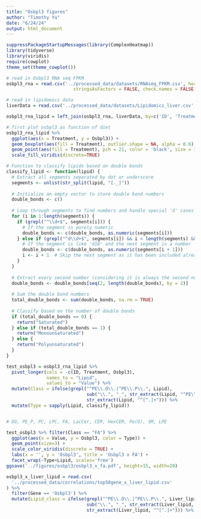 ```yaml
---
title: "Osbpl3 figures"
author: "Timothy Yu"
date: "6/24/24"
output: html_document
---
```


```r
suppressPackageStartupMessages(library(ComplexHeatmap))
library(tidyverse)
library(viridis)
require(cowplot)
theme_set(theme_cowplot())
```

```r
# read in Osbpl3 RNA seq FPKM
osbpl3_rna = read.csv('../processed_data/datasets/RNAseq_FPKM.csv', header = TRUE, 
                         stringsAsFactors = FALSE, check.names = FALSE) %>% select(ID, Treatment, Osbpl3)

# read in lipidomics data
liverData = read.csv('../processed_data/datasets/Lipidomics_liver.csv', header = TRUE, stringsAsFactors = FALSE, check.names = FALSE)
```

```r
osbpl3_rna_lipid = left_join(osbpl3_rna, liverData, by=c('ID', 'Treatment'))
```

```r
# first plot osbpl3 as function of diet
osbpl3_rna_lipid %>%
  ggplot(aes(x = Treatment, y = Osbpl3)) +
  geom_boxplot(aes(fill = Treatment), outlier.shape = NA, alpha = 0.6) + 
  geom_point(aes(fill = Treatment), pch = 21, color = 'black', size = 3) +
  scale_fill_viridis(discrete=TRUE)
```
```r
# Function to classify lipids based on double bonds
classify_lipid <- function(lipid) {
  # Extract all segments separated by dot or underscore
  segments <- unlist(str_split(lipid, "[._]"))
  
  # Initialize an empty vector to store double bond numbers
  double_bonds <- c()
  
  # Loop through segments to find numbers and handle special 'd' cases
  for (i in 1:length(segments)) {
    if (grepl("^\\d+$", segments[i])) {
      # If the segment is purely numeric
      double_bonds <- c(double_bonds, as.numeric(segments[i]))
    } else if (grepl("^d\\d+$", segments[i]) && i < length(segments) && grepl("^\\d+$", segments[i + 1])) {
      # If the segment is like 'd18' and the next segment is a number
      double_bonds <- c(double_bonds, as.numeric(segments[i + 1]))
      i <- i + 1  # Skip the next segment as it has been included already
    }
  }
  
  # Extract every second number (considering it is always the second number in each block)
  double_bonds <- double_bonds[seq(2, length(double_bonds), by = 2)]
  
  # Sum the double bond numbers
  total_double_bonds <- sum(double_bonds, na.rm = TRUE)
  
  # Classify based on the number of double bonds
  if (total_double_bonds == 0) {
    return("Saturated")
  } else if (total_double_bonds == 1) {
    return("Monounsaturated")
  } else {
    return("Polyunsaturated")
  }
}

test_osbpl3 = osbpl3_rna_lipid %>%
  pivot_longer(cols = -c(ID, Treatment, Osbpl3),
               names_to = "Lipid",
               values_to = "Value") %>%
  mutate(Class = ifelse(grepl("^PE\\.O\\.|^PE\\.P\\.", Lipid),
                              sub("\\.", "_", str_extract(Lipid, "^PE\\..")),
                              str_extract(Lipid, "^[^.]+"))) %>% 
  mutate(Type = sapply(Lipid, classify_lipid))


# DG, PE_P, PC, LPC, FA, LacCer, CER, HexCER, Pe(O), SM, LPE

```

```r
test_osbpl3 %>% filter(Class == "FA") %>%
  ggplot(aes(x = Value, y = Osbpl3, color = Type)) +
  geom_point(size=3) +
  scale_color_viridis(discrete = TRUE) +
  labs(x = '', y = 'Osbpl3', title = 'Osbpl3 x FA') +
  facet_wrap(~Type+Lipid, scales='free')
ggsave('../figures/osbpl3/osbpl3_x_fa.pdf', height=15, width=20)
```

```r
osbpl3_x_liver_lipid = read.csv(
  '../processed_data/correlations/top50gene_x_liver_lipid.csv'
) %>% 
  filter(Gene == 'Osbpl3') %>%
  mutate(Lipid_class = ifelse(grepl("^PE\\.O\\.|^PE\\.P\\.", Liver_lipid),
                              sub("\\.", "_", str_extract(Liver_lipid, "^PE\\..")),
                              str_extract(Liver_lipid, "^[^.]+"))) %>% drop_na()
```
